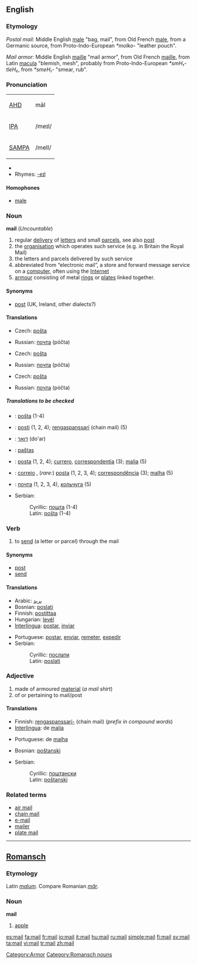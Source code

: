 ==English==

{{rfc|needs to be deinterleaved with separate sections per etymology}}
===Etymology===
''Postal mail:''  Middle English [[male]] "bag, mail", from Old French [[male]], from a Germanic source, from Proto-Indo-European ''*molko-'' "leather pouch".

''Mail armor:''  Middle English [[maille]] "mail armor", from Old French [[maille]], from Latin [[macula]] "blemish, mesh", probably from Proto-Indo-European ''*smH₁-tleH₂'', from ''*smeH₁-'' "smear, rub".

===Pronunciation===
{| border=1 cellpadding=5
| [[w:AHD|AHD]] || māl
|-
| [[w:IPA|IPA]] || /meɪl/
|-
| [[w:SAMPA|SAMPA]] || /meIl/
|}

*{{audio|en-us-mail.ogg|Audio (US)}}
*Rhymes: [[Rhymes:English:-eɪl|-eɪl]]

====Homophones====
*[[male]]

===Noun===
'''mail''' (''Uncountable'')

# regular [[delivery]] of [[letter]]s and small [[parcel]]s, see also [[post]]
# the [[organisation]] which operates such service (e.g. in Britain the Royal Mail)
# the letters and parcels delivered by such service
# abbreviated from “electronic mail”, a store and forward message service on a [[computer]], often using the [[Internet]]
# [[armour]] consisting of metal [[ring]]s or [[plate]]s linked together.

====Synonyms====
*[[post]] (UK, Ireland, other dialects?)

====Translations====
{{trans-top|regular delivery of letters and small parcels}}
*Czech: [[pošta]] {{f}}
{{trans-mid}}
*Russian: [[почта]] (póčta) {{f}}
{{trans-bottom}}

{{trans-top|organisation}}
*Czech: [[pošta]] {{f}}
{{trans-mid}}
*Russian: [[почта]] (póčta) {{f}}
{{trans-bottom}}

{{trans-top|parcels and letters}}
*Czech: [[pošta]] {{f}}
{{trans-mid}}
*Russian: [[почта]] (póčta) {{f}}
{{trans-bottom}}

=====Translations to be checked=====
{{checktrans}}

*{{ttbc|Bosnian}}: [[pošta]] {{f}} (1-4)
*{{ttbc|Finnish}}: [[posti]] (1, 2, 4); [[rengaspanssari]] (chain mail) (5)
*{{ttbc|Hebrew}}: [[דואר]] (do'ar)
*{{ttbc|Lithuanian}}: [[paštas]] {{m}}
*{{ttbc|Interlingua}}: [[posta]] (1, 2, 4); [[currero]], [[correspondentia]] (3); [[malia]] (5)

*{{ttbc|Portuguese}}: [[correio]] {{m}}, (''rare:'') [[posta]] {{f}} (1, 2, 3, 4); [[correspondência]] {{f}} (3); [[malha]] {{f}} (5)
*{{ttbc|Russian}}: [[почта]] (1, 2, 3, 4), [[кольчуга]] (5)
*Serbian:
*:Cyrillic: [[пошта]] {{f}} (1-4)
*:Latin: [[pošta]] {{f}} (1-4)

===Verb===
{{en-verb}}

# {{transitive}} to [[send]] (a letter or parcel) through the mail

====Synonyms====
*[[post]]
*[[send]]

====Translations====
{{top}}
*Arabic: [[بريد]]
*Bosnian: [[poslati]]
*Finnish: [[postittaa]]
*Hungarian: [[levél]]
*[[Interlingua]]: [[postar]], [[inviar]]
{{mid}}
*Portuguese: [[postar]], [[enviar]], [[remeter]], [[expedir]]
*Serbian:
*:Cyrillic: [[послати]]
*:Latin: [[poslati]]
{{bottom}}

===Adjective===
{{en-adj|-}}

# made of armoured [[material]] (''a mail shirt'')
# of or pertaining to mail/post

====Translations====
{{trans-top|armoured}}
*Finnish: [[rengaspanssari-]] (chain mail) (''prefix in compound words'')
*[[Interlingua]]: de [[malia]]
{{trans-mid}}
*Portuguese: de [[malha]]
{{trans-bottom}}

{{trans-top|pertaining to mail/post}}
*Bosnian: [[poštanski]]
{{trans-mid}}
*Serbian:
*:Cyrillic: [[поштански]]
*:Latin: [[poštanski]]
{{trans-bottom}}

===Related terms===
*[[air mail]]
*[[chain mail]]
*[[e-mail]]
*[[mailer]]
*[[plate mail]]

[[Category:Armor]]

----

==[[Romansch]]==

===Etymology===
Latin ''[[malum]]''. Compare Romanian ''[[măr]]''.

===Noun===
'''mail''' {{g|Romansch}}

# [[apple]]

[[Category:Romansch nouns]]

[[es:mail]]
[[fa:mail]]
[[fr:mail]]
[[io:mail]]
[[it:mail]]
[[hu:mail]]
[[ru:mail]]
[[simple:mail]]
[[fi:mail]]
[[sv:mail]]
[[ta:mail]]
[[vi:mail]]
[[tr:mail]]
[[zh:mail]]